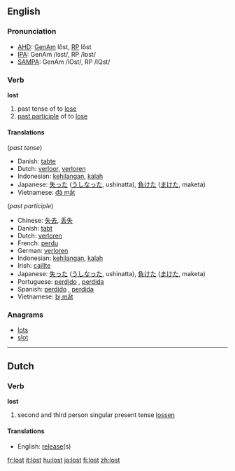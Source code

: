 ==English==

{{rank|friends|forth|fire|379|lost|human|kept|business}}

===Pronunciation===
{{rfap}}
*[[w:AHD|AHD]]: [[w:General American|GenAm]] lôst, [[w:Received Pronunciation|RP]] lŏst
*[[w:IPA|IPA]]: GenAm /lɔst/, RP /lɒst/
*[[w:SAMPA|SAMPA]]: GenAm /lOst/, RP /lQst/

===Verb===
'''lost'''
# past tense of to [[lose]]
# [[past participle]] of to [[lose]]

====Translations====
(''past tense'')
*Danish: [[tabte]]
*Dutch: [[verloor]], [[verloren]]
*Indonesian: [[hilang|kehilangan]], [[kalah]]
*Japanese: [[失った]] ([[うしなった]], ushinatta), [[負けた]] ([[まけた]], maketa)
*Vietnamese: [[đã mất]]

(''past participle'')
*Chinese: [[失去]], [[丢失]]
*Danish: [[tabt]]
*Dutch: [[verloren]]
*French: [[perdu]]
*German: [[verloren]]
*Indonesian: [[hilang|kehilangan]], [[kalah]]
*Irish: [[caillte]]
*Japanese: [[失った]] ([[うしなった]], ushinatta), [[負けた]] ([[まけた]], maketa)
*Portuguese: [[perdido]] {{m}}, [[perdida]] {{f}}
*Spanish: [[perdido]] {{m}}, [[perdida]] {{f}}
*Vietnamese: [[bị mất]]

===Anagrams===
*[[lots]]
*[[slot]]

----

==Dutch==
===Verb===
'''lost'''
# second and third person singular present tense [[lossen]]

==== Translations ====
*English: [[release]](s)

[[fr:lost]]
[[it:lost]]
[[hu:lost]]
[[ja:lost]]
[[fi:lost]]
[[zh:lost]]